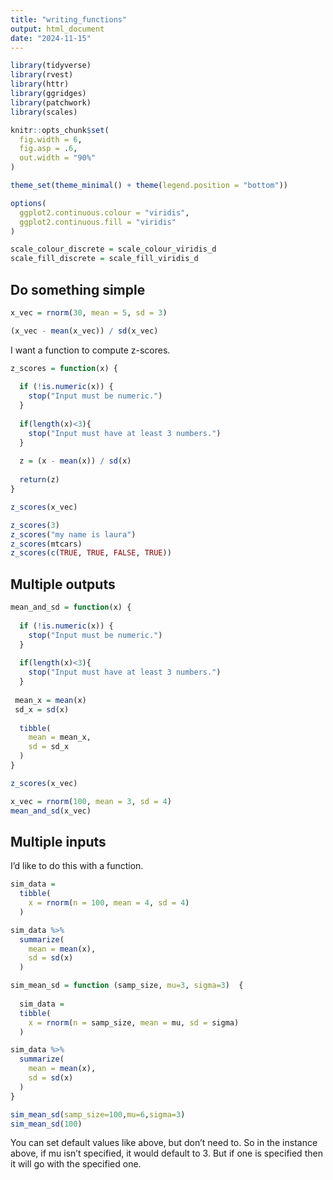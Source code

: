 ```yaml
---
title: "writing_functions"
output: html_document
date: "2024-11-15"
---
```


```r
library(tidyverse)
library(rvest)
library(httr)
library(ggridges)
library(patchwork)
library(scales)

knitr::opts_chunk$set(
  fig.width = 6,
  fig.asp = .6,
  out.width = "90%"
)

theme_set(theme_minimal() + theme(legend.position = "bottom"))

options(
  ggplot2.continuous.colour = "viridis",
  ggplot2.continuous.fill = "viridis"
)

scale_colour_discrete = scale_colour_viridis_d
scale_fill_discrete = scale_fill_viridis_d
```

## Do something simple

```r
x_vec = rnorm(30, mean = 5, sd = 3)

(x_vec - mean(x_vec)) / sd(x_vec)
```

I want a function to compute z-scores.

```r
z_scores = function(x) {
  
  if (!is.numeric(x)) {
    stop("Input must be numeric.")
  }
  
  if(length(x)<3){
    stop("Input must have at least 3 numbers.")
  }
  
  z = (x - mean(x)) / sd(x)
  
  return(z)
}

z_scores(x_vec)

```

```r
z_scores(3)
z_scores("my name is laura")
z_scores(mtcars)
z_scores(c(TRUE, TRUE, FALSE, TRUE))
```

## Multiple outputs
```r
mean_and_sd = function(x) {
  
  if (!is.numeric(x)) {
    stop("Input must be numeric.")
  }
  
  if(length(x)<3){
    stop("Input must have at least 3 numbers.")
  }
  
 mean_x = mean(x)
 sd_x = sd(x)
  
  tibble(
    mean = mean_x,
    sd = sd_x
  )
}

z_scores(x_vec)
```

```r
x_vec = rnorm(100, mean = 3, sd = 4)
mean_and_sd(x_vec)
```

## Multiple inputs

I'd like to do this with a function.
```r
sim_data = 
  tibble(
    x = rnorm(n = 100, mean = 4, sd = 4)
  )

sim_data %>%
  summarize(
    mean = mean(x),
    sd = sd(x)
  )
```

```r
sim_mean_sd = function (samp_size, mu=3, sigma=3)  {
  
  sim_data = 
  tibble(
    x = rnorm(n = samp_size, mean = mu, sd = sigma)
  )

sim_data %>%
  summarize(
    mean = mean(x),
    sd = sd(x)
  )
}

sim_mean_sd(samp_size=100,mu=6,sigma=3)
sim_mean_sd(100)
```

You can set default values like above, but don't need to. So in the instance above, if mu isn't specified, it would default to 3. But if one is specified then it will go with the specified one.










